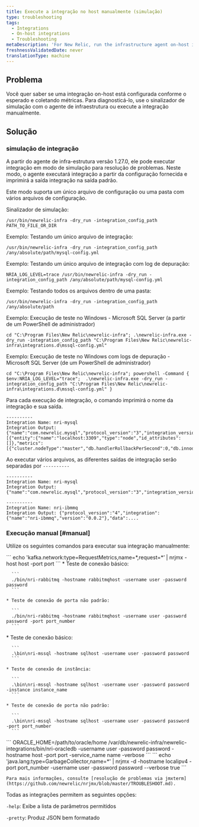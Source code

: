 ```yaml
---
title: Execute a integração no host manualmente (simulação)
type: troubleshooting
tags:
  - Integrations
  - On-host integrations
  - Troubleshooting
metaDescription: 'For New Relic, run the infrastructure agent on-host integrations manually (dry-run).'
freshnessValidatedDate: never
translationType: machine
---
```


## Problema

Você quer saber se uma integração on-host está configurada conforme o esperado e coletando métricas. Para diagnosticá-lo, use o sinalizador de simulação com o agente de infraestrutura ou execute a integração manualmente.

## Solução

### simulação de integração

A partir do agente de infra-estrutura versão 1.27.0, ele pode executar integração em modo de simulação para resolução de problemas. Neste modo, o agente executará integração a partir da configuração fornecida e imprimirá a saída integração na saída padrão.

Este modo suporta um único arquivo de configuração ou uma pasta com vários arquivos de configuração.

Sinalizador de simulação:

```
/usr/bin/newrelic-infra -dry_run -integration_config_path PATH_TO_FILE_OR_DIR
```

Exemplo: Testando um único arquivo de integração:

```
/usr/bin/newrelic-infra -dry_run -integration_config_path /any/absolute/path/mysql-config.yml 
```

Exemplo: Testando um único arquivo de integração com log de depuração:

```
NRIA_LOG_LEVEL=trace /usr/bin/newrelic-infra -dry_run -integration_config_path /any/absolute/path/mysql-config.yml 
```

Exemplo: Testando todos os arquivos dentro de uma pasta:

```
/usr/bin/newrelic-infra -dry_run -integration_config_path /any/absolute/path 
```

Exemplo: Execução de teste no Windows - Microsoft SQL Server (a partir de um PowerShell de administrador)

```
cd "C:\Program Files\New Relic\newrelic-infra"; .\newrelic-infra.exe -dry_run -integration_config_path "C:\Program Files\New Relic\newrelic-infra\integrations.d\mssql-config.yml"
```

Exemplo: Execução de teste no Windows com logs de depuração - Microsoft SQL Server (de um PowerShell de administrador)

```
cd "C:\Program Files\New Relic\newrelic-infra"; powershell -Command {  $env:NRIA_LOG_LEVEL="trace";  .\newrelic-infra.exe -dry_run -integration_config_path "C:\Program Files\New Relic\newrelic-infra\integrations.d\mssql-config.yml" }
```

Para cada execução de integração, o comando imprimirá o nome da integração e sua saída.

```
----------
Integration Name: nri-mysql
Integration Output: {"name":"com.newrelic.mysql","protocol_version":"3","integration_version":"1.8.0","data":[{"entity":{"name":"localhost:3309","type":"node","id_attributes":[]},"metrics":[{"cluster.nodeType":"master","db.handlerRollbackPerSecond":0,"db.innodb.bufferPoolPagesData":1139,"db.innodb.bufferPoolPagesFree":7049,"db.innodb.bufferPoolPagesTotal":8192,"db.innodb.dataReadBytesPerSecond":0,"db.innodb.dataWrittenBytesPerSecond":0,"db.innodb.logWaitsPerSecond":0,"db.innodb.rowLockCurrentWaits"...
```

Ao executar vários arquivos, as diferentes saídas de integração serão separadas por `----------`

```
----------
Integration Name: nri-mysql
Integration Output: {"name":"com.newrelic.mysql","protocol_version":"3","integration_version":"1.8.0","data":...

----------
Integration Name: nri-ibmmq
Integration Output: {"protocol_version":"4","integration":{"name":"nri-ibmmq","version":"0.0.2"},"data":....
```

### Execução manual [#manual]

Utilize os seguintes comandos para executar sua integração manualmente:

<CollapserGroup>
  <Collapser id="kafka" title="Kafka">
    ```
    echo 'kafka.network:type=RequestMetrics,name=*,request=*’ | nrjmx -host host -port port
    ```
  </Collapser>

  <Collapser id="rabbitmq" title="RabbitMQ">
    * Teste de conexão básico:

      ```
      ./bin/nri-rabbitmq -hostname rabbitmqhost -username user -password password
      ```

    * Teste de conexão de porta não padrão:

      ```
      ./bin/nri-rabbitmq -hostname rabbitmqhost -username user -password password -port port_number
      ```
  </Collapser>

  <Collapser id="mssql" title="MSSQL">
    * Teste de conexão básico:

      ```
      .\bin\nri-mssql -hostname sqlhost -username user -password password
      ```

    * Teste de conexão de instância:

      ```
      .\bin\nri-mssql -hostname sqlhost -username user -password password -instance instance_name
      ```

    * Teste de conexão de porta não padrão:

      ```
      .\bin\nri-mssql -hostname sqlhost -username user -password password -port port_number
      ```
  </Collapser>

  <Collapser id="oracle" title="Oracle">
    ```
    ORACLE_HOME=/path/to/oracle/home /var/db/newrelic-infra/newrelic-integrations/bin/nri-oracledb -username user -password password -hostname host -port port -service_name name -verbose
    ```
  </Collapser>

  <Collapser id="jmx" title="JMX">
    ```
    echo 'java.lang:type=GarbageCollector,name=*' | nrjmx -d -hostname localipv4 -port port_number -username user -password password --verbose true
    ```

    Para mais informações, consulte [resolução de problemas via jmxterm](https://github.com/newrelic/nrjmx/blob/master/TROUBLESHOOT.md).
  </Collapser>
</CollapserGroup>

Todas as integrações permitem as seguintes opções:

`-help`: Exibe a lista de parâmetros permitidos

`-pretty`: Produz JSON bem formatado